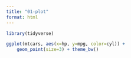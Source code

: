 ```yaml
---
title: "01-plot"
format: html
---
```


```r
library(tidyverse)

ggplot(mtcars, aes(x=hp, y=mpg, color=cyl)) +
    geom_point(size=3) + theme_bw()
```
